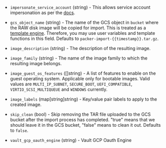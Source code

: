 <!-- Code generated from the comments of the Config struct in post-processor/googlecompute-import/post-processor.go; DO NOT EDIT MANUALLY -->

- `impersonate_service_account` (string) - This allows service account impersonation as per the [docs](https://cloud.google.com/iam/docs/impersonating-service-accounts).

- `gcs_object_name` (string) - The name of the GCS object in `bucket` where
  the RAW disk image will be copied for import. This is treated as a
  [template engine](/docs/templates/engine). Therefore, you
  may use user variables and template functions in this field. Defaults to
  `packer-import-{{timestamp}}.tar.gz`.

- `image_description` (string) - The description of the resulting image.

- `image_family` (string) - The name of the image family to which the resulting image belongs.

- `image_guest_os_features` ([]string) - A list of features to enable on the guest operating system. Applicable only for bootable images. Valid
  values are `MULTI_IP_SUBNET`, `SECURE_BOOT`, `UEFI_COMPATIBLE`,
  `VIRTIO_SCSI_MULTIQUEUE` and `WINDOWS` currently.

- `image_labels` (map[string]string) - Key/value pair labels to apply to the created image.

- `skip_clean` (bool) - Skip removing the TAR file uploaded to the GCS
  bucket after the import process has completed. "true" means that we should
  leave it in the GCS bucket, "false" means to clean it out. Defaults to
  `false`.

- `vault_gcp_oauth_engine` (string) - Vault GCP Oauth Engine
